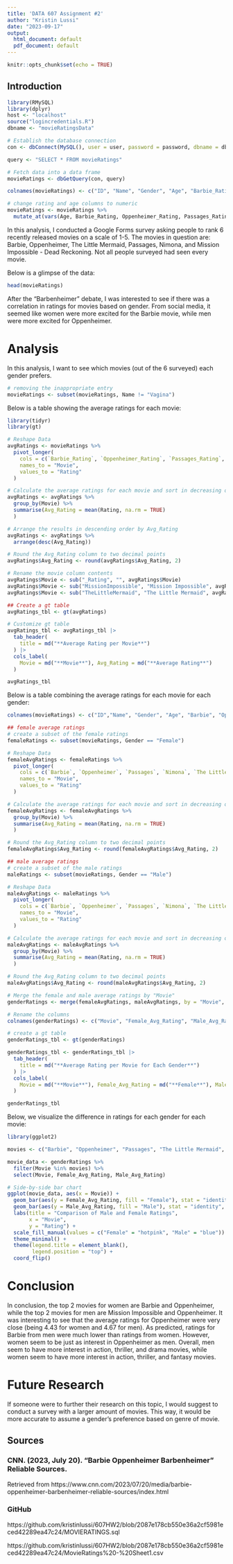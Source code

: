 ```yaml
---
title: 'DATA 607 Assignment #2'
author: "Kristin Lussi"
date: "2023-09-17"
output:
  html_document: default
  pdf_document: default
---
```


```r
knitr::opts_chunk$set(echo = TRUE)
```

## Introduction

```r
library(RMySQL)
library(dplyr)
host <- "localhost"
source("logincredentials.R")
dbname <- "movieRatingsData"

# Establish the database connection
con <- dbConnect(MySQL(), user = user, password = password, dbname = dbname, host = host)

query <- "SELECT * FROM movieRatings"

# Fetch data into a data frame
movieRatings <- dbGetQuery(con, query)

colnames(movieRatings) <- c("ID", "Name", "Gender", "Age", "Barbie_Rating", "Oppenheimer_Rating", "Passages_Rating", "Nimona_Rating", "TheLittleMermaid_Rating", "MissionImpossible_Rating")

# change rating and age columns to numeric
movieRatings <- movieRatings %>%
  mutate_at(vars(Age, Barbie_Rating, Oppenheimer_Rating, Passages_Rating, Nimona_Rating, TheLittleMermaid_Rating, MissionImpossible_Rating), as.numeric)

```

In this analysis, I conducted a Google Forms survey asking people to rank 6 recently released movies on a scale of 1-5. The movies in question are: Barbie, Oppenheimer, The Little Mermaid, Passages, Nimona, and Mission Impossible - Dead Reckoning. Not all people surveyed had seen every movie. 

Below is a glimpse of the data: 
```r
head(movieRatings)
```

After the "Barbenheimer" debate, I was interested to see if there was a correlation in ratings for movies based on gender. From social media, it seemed like women were more excited for the Barbie movie, while men were more excited for Oppenheimer. 

# Analysis

In this analysis, I want to see which movies (out of the 6 surveyed) each gender prefers. 

```r
# removing the inappropriate entry
movieRatings <- subset(movieRatings, Name != "Vagina")
```

Below is a table showing the average ratings for each movie:
```r
library(tidyr)
library(gt)

# Reshape Data
avgRatings <- movieRatings %>%
  pivot_longer(
    cols = c(`Barbie_Rating`, `Oppenheimer_Rating`, `Passages_Rating`, `Nimona_Rating`, `TheLittleMermaid_Rating`, `MissionImpossible_Rating`),
    names_to = "Movie",
    values_to = "Rating"
  )

# Calculate the average ratings for each movie and sort in decreasing order
avgRatings <- avgRatings %>%
  group_by(Movie) %>%
  summarise(Avg_Rating = mean(Rating, na.rm = TRUE) 
  )

# Arrange the results in descending order by Avg_Rating
avgRatings <- avgRatings %>%
  arrange(desc(Avg_Rating))

# Round the Avg_Rating column to two decimal points
avgRatings$Avg_Rating <- round(avgRatings$Avg_Rating, 2)

# Rename the movie column contents
avgRatings$Movie <- sub("_Rating", "", avgRatings$Movie)
avgRatings$Movie <- sub("MissionImpossible", "Mission Impossible", avgRatings$Movie)
avgRatings$Movie <- sub("TheLittleMermaid", "The Little Mermaid", avgRatings$Movie)

## Create a gt table
avgRatings_tbl <- gt(avgRatings)

# Customize gt table
avgRatings_tbl <- avgRatings_tbl |>
  tab_header(
    title = md("**Average Rating per Movie**")
  ) |>
  cols_label(
    Movie = md("**Movie**"), Avg_Rating = md("**Average Rating**")
  ) 

avgRatings_tbl
```

Below is a table combining the average ratings for each movie for each gender:
```r

colnames(movieRatings) <- c("ID","Name", "Gender", "Age", "Barbie", "Oppenheimer", "Passages", "Nimona", "The Little Mermaid", "Mission Impossible")

## female average ratings
# create a subset of the female ratings
femaleRatings <- subset(movieRatings, Gender == "Female")

# Reshape Data
femaleAvgRatings <- femaleRatings %>%
  pivot_longer(
    cols = c(`Barbie`, `Oppenheimer`, `Passages`, `Nimona`, `The Little Mermaid`, `Mission Impossible`),
    names_to = "Movie",
    values_to = "Rating"
  )

# Calculate the average ratings for each movie and sort in decreasing order
femaleAvgRatings <- femaleAvgRatings %>%
  group_by(Movie) %>%
  summarise(Avg_Rating = mean(Rating, na.rm = TRUE) 
  )

# Round the Avg_Rating column to two decimal points
femaleAvgRatings$Avg_Rating <- round(femaleAvgRatings$Avg_Rating, 2)

## male average ratings
# create a subset of the male ratings
maleRatings <- subset(movieRatings, Gender == "Male")

# Reshape Data
maleAvgRatings <- maleRatings %>%
  pivot_longer(
    cols = c(`Barbie`, `Oppenheimer`, `Passages`, `Nimona`, `The Little Mermaid`, `Mission Impossible`),
    names_to = "Movie",
    values_to = "Rating"
  )

# Calculate the average ratings for each movie and sort in decreasing order
maleAvgRatings <- maleAvgRatings %>%
  group_by(Movie) %>%
  summarise(Avg_Rating = mean(Rating, na.rm = TRUE) 
  )

# Round the Avg_Rating column to two decimal points
maleAvgRatings$Avg_Rating <- round(maleAvgRatings$Avg_Rating, 2)

# Merge the female and male average ratings by "Movie"
genderRatings <- merge(femaleAvgRatings, maleAvgRatings, by = "Movie", all = TRUE)

# Rename the columns
colnames(genderRatings) <- c("Movie", "Female_Avg_Rating", "Male_Avg_Rating")

# create a gt table
genderRatings_tbl <- gt(genderRatings)

genderRatings_tbl <- genderRatings_tbl |>
  tab_header(
    title = md("**Average Rating per Movie for Each Gender**")
  ) |>
  cols_label(
    Movie = md("**Movie**"), Female_Avg_Rating = md("**Female**"), Male_Avg_Rating = md("**Male**")
  ) 

genderRatings_tbl
```

Below, we visualize the difference in ratings for each gender for each movie:
```r
library(ggplot2)

movies <- c("Barbie", "Oppenheimer", "Passages", "The Little Mermaid", "Nimona", "Mission Impossible")

movie_data <- genderRatings %>%
  filter(Movie %in% movies) %>%
  select(Movie, Female_Avg_Rating, Male_Avg_Rating)

# Side-by-side bar chart
ggplot(movie_data, aes(x = Movie)) +
  geom_bar(aes(y = Female_Avg_Rating, fill = "Female"), stat = "identity", position = "dodge", alpha = 0.75, color="hotpink") +
  geom_bar(aes(y = Male_Avg_Rating, fill = "Male"), stat = "identity", position = "dodge", alpha = 0.5, color = "blue") +
  labs(title = "Comparison of Male and Female Ratings",
       x = "Movie",
       y = "Rating") +
  scale_fill_manual(values = c("Female" = "hotpink", "Male" = "blue")) +
  theme_minimal() +
  theme(legend.title = element_blank(),
        legend.position = "top") +
  coord_flip()
```

# Conclusion

In conclusion, the top 2 movies for women are Barbie and Oppenheimer, while the top 2 movies for men are Mission Impossible and Oppenheimer. It was interesting to see that the average ratings for Oppenheimer were very close (being 4.43 for women and 4.67 for men). As predicted, ratings for Barbie from men were much lower than ratings from women. However, women seem to be just as interest in Oppenheimer as men. Overall, men seem to have more interest in action, thriller, and drama movies, while women seem to have more interest in action, thriller, and fantasy movies. 

# Future Research

If someone were to further their research on this topic, I would suggest to conduct a survey with a larger amount of movies. This way, it would be more accurate to assume a gender's preference based on genre of movie. 

## Sources

### CNN. (2023, July 20). "Barbie Oppenheimer Barbenheimer" Reliable Sources. 
Retrieved from https://www.cnn.com/2023/07/20/media/barbie-oppenheimer-barbenheimer-reliable-sources/index.html

### GitHub

https://github.com/kristinlussi/607HW2/blob/2087e178cb550e36a2cf5981eced42289ea47c24/MOVIERATINGS.sql

https://github.com/kristinlussi/607HW2/blob/2087e178cb550e36a2cf5981eced42289ea47c24/MovieRatings%20-%20Sheet1.csv
